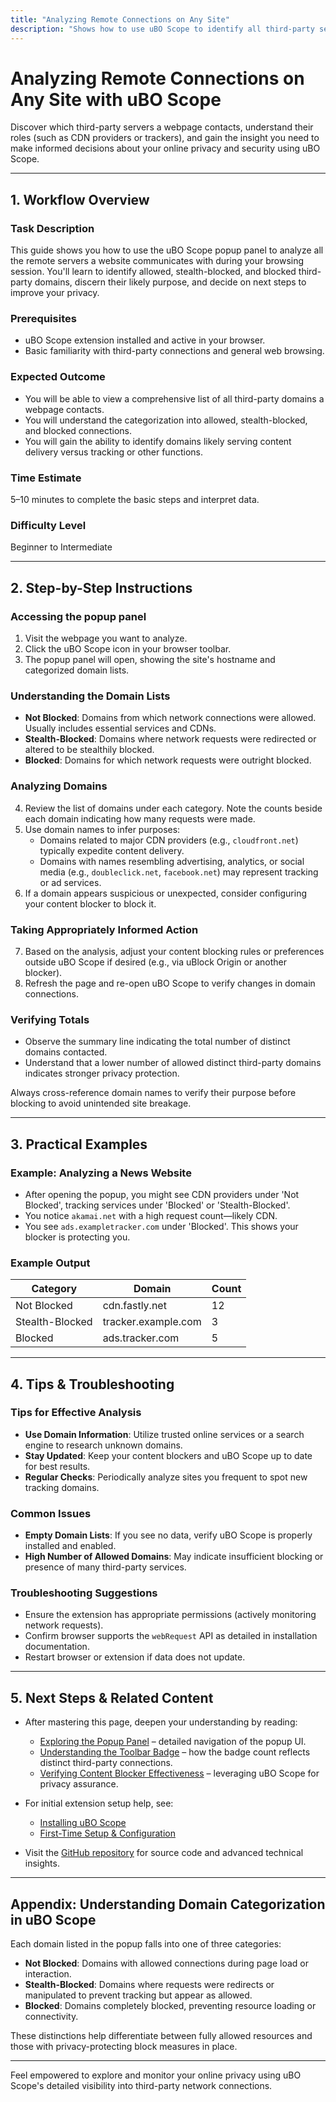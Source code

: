 ```yaml
---
title: "Analyzing Remote Connections on Any Site"
description: "Shows how to use uBO Scope to identify all third-party servers a web page contacts, interpret their purpose (e.g., CDN vs. tracker), and take informed action based on the results."
---
```


# Analyzing Remote Connections on Any Site with uBO Scope

Discover which third-party servers a webpage contacts, understand their roles (such as CDN providers or trackers), and gain the insight you need to make informed decisions about your online privacy and security using uBO Scope.

---

## 1. Workflow Overview

### Task Description
This guide shows you how to use the uBO Scope popup panel to analyze all the remote servers a website communicates with during your browsing session. You'll learn to identify allowed, stealth-blocked, and blocked third-party domains, discern their likely purpose, and decide on next steps to improve your privacy.

### Prerequisites
- uBO Scope extension installed and active in your browser.
- Basic familiarity with third-party connections and general web browsing.

### Expected Outcome
- You will be able to view a comprehensive list of all third-party domains a webpage contacts.
- You will understand the categorization into allowed, stealth-blocked, and blocked connections.
- You will gain the ability to identify domains likely serving content delivery versus tracking or other functions.

### Time Estimate
5–10 minutes to complete the basic steps and interpret data.

### Difficulty Level
Beginner to Intermediate

---

## 2. Step-by-Step Instructions

### Accessing the popup panel
1. Visit the webpage you want to analyze.
2. Click the uBO Scope icon in your browser toolbar.
3. The popup panel will open, showing the site's hostname and categorized domain lists.

### Understanding the Domain Lists
- **Not Blocked**: Domains from which network connections were allowed. Usually includes essential services and CDNs.
- **Stealth-Blocked**: Domains where network requests were redirected or altered to be stealthily blocked.
- **Blocked**: Domains for which network requests were outright blocked.

### Analyzing Domains
4. Review the list of domains under each category. Note the counts beside each domain indicating how many requests were made.
5. Use domain names to infer purposes:
   - Domains related to major CDN providers (e.g., `cloudfront.net`) typically expedite content delivery.
   - Domains with names resembling advertising, analytics, or social media (e.g., `doubleclick.net`, `facebook.net`) may represent tracking or ad services.
6. If a domain appears suspicious or unexpected, consider configuring your content blocker to block it.

### Taking Appropriately Informed Action
7. Based on the analysis, adjust your content blocking rules or preferences outside uBO Scope if desired (e.g., via uBlock Origin or another blocker).
8. Refresh the page and re-open uBO Scope to verify changes in domain connections.

### Verifying Totals
- Observe the summary line indicating the total number of distinct domains contacted.
- Understand that a lower number of allowed distinct third-party domains indicates stronger privacy protection.

<Check>
Always cross-reference domain names to verify their purpose before blocking to avoid unintended site breakage.
</Check>

---

## 3. Practical Examples

### Example: Analyzing a News Website
- After opening the popup, you might see CDN providers under 'Not Blocked', tracking services under 'Blocked' or 'Stealth-Blocked'.
- You notice `akamai.net` with a high request count—likely CDN.
- You see `ads.exampletracker.com` under 'Blocked'. This shows your blocker is protecting you.

### Example Output
| Category       | Domain               | Count |
|----------------|----------------------|-------|
| Not Blocked    | cdn.fastly.net        | 12    |
| Stealth-Blocked| tracker.example.com   | 3     |
| Blocked       | ads.tracker.com       | 5     |

---

## 4. Tips & Troubleshooting

### Tips for Effective Analysis
- **Use Domain Information**: Utilize trusted online services or a search engine to research unknown domains.
- **Stay Updated**: Keep your content blockers and uBO Scope up to date for best results.
- **Regular Checks**: Periodically analyze sites you frequent to spot new tracking domains.

### Common Issues
- **Empty Domain Lists**: If you see no data, verify uBO Scope is properly installed and enabled.
- **High Number of Allowed Domains**: May indicate insufficient blocking or presence of many third-party services.

### Troubleshooting Suggestions
- Ensure the extension has appropriate permissions (actively monitoring network requests).
- Confirm browser supports the `webRequest` API as detailed in installation documentation.
- Restart browser or extension if data does not update.

---

## 5. Next Steps & Related Content

- After mastering this page, deepen your understanding by reading:
  - [Exploring the Popup Panel](guides/essential-workflows/exploring-the-popup) – detailed navigation of the popup UI.
  - [Understanding the Toolbar Badge](guides/essential-workflows/understanding-the-badge) – how the badge count reflects distinct third-party connections.
  - [Verifying Content Blocker Effectiveness](guides/real-world-use-cases/verifying-blocking-effectiveness) – leveraging uBO Scope for privacy assurance.

- For initial extension setup help, see:
  - [Installing uBO Scope](getting-started/setup-installation/installing-extension)
  - [First-Time Setup & Configuration](getting-started/setup-installation/initial-configuration)

- Visit the [GitHub repository](https://github.com/gorhill/uBO-Scope) for source code and advanced technical insights.

---

## Appendix: Understanding Domain Categorization in uBO Scope

Each domain listed in the popup falls into one of three categories:

- **Not Blocked**: Domains with allowed connections during page load or interaction.
- **Stealth-Blocked**: Domains where requests were redirects or manipulated to prevent tracking but appear as allowed.
- **Blocked**: Domains completely blocked, preventing resource loading or connectivity.

These distinctions help differentiate between fully allowed resources and those with privacy-protecting block measures in place.

---

Feel empowered to explore and monitor your online privacy using uBO Scope's detailed visibility into third-party network connections.